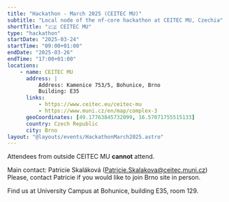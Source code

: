 ```yaml
---
title: "Hackathon - March 2025 (CEITEC MU)"
subtitle: "Local node of the nf-core hackathon at CEITEC MU, Czechia"
shortTitle: "🇨🇿 CEITEC MU"
type: "hackathon"
startDate: "2025-03-24"
startTime: "09:00+01:00"
endDate: "2025-03-26"
endTime: "17:00+01:00"
locations:
    - name: CEITEC MU
      address: |
          Address: Kamenice 753/5, Bohunice, Brno
          Building: E35
      links:
          - https://www.ceitec.eu/ceitec-mu
          - https://www.muni.cz/en/map/complex-3
      geoCoordinates: [49.17763845732099, 16.57071755515133]
      country: Czech Republic
      city: Brno
layout: "@layouts/events/HackathonMarch2025.astro"
---
```


Attendees from outside CEITEC MU **cannot** attend.

Main contact: Patricie Skaláková ([Patricie.Skalakova@ceitec.muni.cz](mailto:Patricie.Skalakova@ceitec.muni.cz))
Please, contact Patricie if you would like to join Brno site in person.

Find us at University Campus at Bohunice, building E35, room 129.
